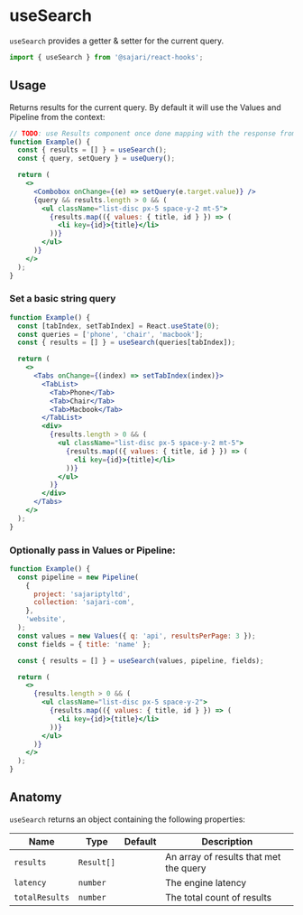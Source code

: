 
<SEO title="useSearch" description="useSearch provides a getter & setter for the current query." />

# useSearch

`useSearch` provides a getter & setter for the current query.

```js
import { useSearch } from '@sajari/react-hooks';
```

## Usage

Returns results for the current query. By default it will use the Values and Pipeline from the context:

```jsx
// TODO: use Results component once done mapping with the response from backend
function Example() {
  const { results = [] } = useSearch();
  const { query, setQuery } = useQuery();

  return (
    <>
      <Combobox onChange={(e) => setQuery(e.target.value)} />
      {query && results.length > 0 && (
        <ul className="list-disc px-5 space-y-2 mt-5">
          {results.map(({ values: { title, id } }) => (
            <li key={id}>{title}</li>
          ))}
        </ul>
      )}
    </>
  );
}
```

### Set a basic string query

```jsx
function Example() {
  const [tabIndex, setTabIndex] = React.useState(0);
  const queries = ['phone', 'chair', 'macbook'];
  const { results = [] } = useSearch(queries[tabIndex]);

  return (
    <>
      <Tabs onChange={(index) => setTabIndex(index)}>
        <TabList>
          <Tab>Phone</Tab>
          <Tab>Chair</Tab>
          <Tab>Macbook</Tab>
        </TabList>
        <div>
          {results.length > 0 && (
            <ul className="list-disc px-5 space-y-2 mt-5">
              {results.map(({ values: { title, id } }) => (
                <li key={id}>{title}</li>
              ))}
            </ul>
          )}
        </div>
      </Tabs>
    </>
  );
}
```

### Optionally pass in Values or Pipeline:

```jsx
function Example() {
  const pipeline = new Pipeline(
    {
      project: 'sajariptyltd',
      collection: 'sajari-com',
    },
    'website',
  );
  const values = new Values({ q: 'api', resultsPerPage: 3 });
  const fields = { title: 'name' };

  const { results = [] } = useSearch(values, pipeline, fields);

  return (
    <>
      {results.length > 0 && (
        <ul className="list-disc px-5 space-y-2">
          {results.map(({ values: { title, id } }) => (
            <li key={id}>{title}</li>
          ))}
        </ul>
      )}
    </>
  );
}
```

## Anatomy

`useSearch` returns an object containing the following properties:

| Name           | Type       | Default | Description                            |
| -------------- | ---------- | ------- | -------------------------------------- |
| `results`      | `Result[]` |         | An array of results that met the query |
| `latency`      | `number`   |         | The engine latency                     |
| `totalResults` | `number`   |         | The total count of results             |
